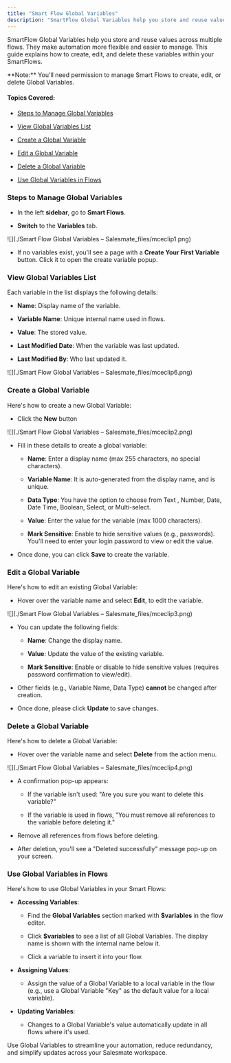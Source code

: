 ```yaml
---
title: "Smart Flow Global Variables"
description: "SmartFlow Global Variables help you store and reuse values across multiple flows. They make automation more flexible and easier to manage. This guide"
---
```


SmartFlow Global Variables help you store and reuse values across multiple flows. They make automation more flexible and easier to manage. This guide explains how to create, edit, and delete these variables within your SmartFlows.

<Note>
  **Note:** You'll need permission to manage Smart Flows to create, edit, or
  delete Global Variables.
</Note>

#### Topics Covered:

- [Steps to Manage Global Variables](https://support.salesmate.io/hc/en-us/articles/45797966868889-Smart-Flow-Global-Variables#h_01JW6HBGBP3NXXN168Y801HQ4S)

- [View Global Variables List](https://support.salesmate.io/hc/en-us/articles/45797966868889-Smart-Flow-Global-Variables#h_01JW6HBGBPT9CQXB5XB59JC518)

- [Create a Global Variable](https://support.salesmate.io/hc/en-us/articles/45797966868889-Smart-Flow-Global-Variables#h_01JW6HBGBP0Y1853AHCAR45ADY)

- [Edit a Global Variable](https://support.salesmate.io/hc/en-us/articles/45797966868889-Smart-Flow-Global-Variables#h_01JW6HBGBPXJ5S3VQAW82964HA)

- [Delete a Global Variable](https://support.salesmate.io/hc/en-us/articles/45797966868889-Smart-Flow-Global-Variables#h_01JW6HBGBP9QE3RBXCZV6SWRJY)

- [Use Global Variables in Flows](https://support.salesmate.io/hc/en-us/articles/45797966868889-Smart-Flow-Global-Variables#h_01JW6HBGBQAGP1T2EKARXAN3QK)

### Steps to Manage Global Variables

- In the left **sidebar**, go to **Smart Flows**.
* **Switch** to the **Variables** tab.

![](./Smart Flow Global Variables – Salesmate_files/mceclip1.png)

- If no variables exist, you'll see a page with a **Create Your First Variable** button. Click it to open the create variable popup.

### View Global Variables List

Each variable in the list displays the following details:

* **Name**: Display name of the variable.

* **Variable Name**: Unique internal name used in flows.

* **Value**: The stored value.

* **Last Modified Date**: When the variable was last updated.

* **Last Modified By**: Who last updated it.

![](./Smart Flow Global Variables – Salesmate_files/mceclip6.png)

### Create a Global Variable

Here's how to create a new Global Variable:

- Click the **New** button

![](./Smart Flow Global Variables – Salesmate_files/mceclip2.png)

- Fill in these details to create a global variable:

  * **Name**: Enter a display name (max 255 characters, no special characters).

  * **Variable Name**: It is auto-generated from the display name, and is unique.

  * **Data Type**: You have the option to choose from Text , Number, Date, Date Time, Boolean, Select, or Multi-select.

  * **Value**: Enter the value for the variable (max 1000 characters).

  * **Mark Sensitive**: Enable to hide sensitive values (e.g., passwords). You'll need to enter your login password to view or edit the value.

- Once done, you can click **Save** to create the variable.

### Edit a Global Variable

Here's how to edit an existing Global Variable:

- Hover over the variable name and select **Edit**, to edit the variable.

![](./Smart Flow Global Variables – Salesmate_files/mceclip3.png)

- You can update the following fields:

  * **Name**: Change the display name.

  * **Value**: Update the value of the existing variable.

  * **Mark Sensitive**: Enable or disable to hide sensitive values (requires password confirmation to view/edit).

- Other fields (e.g., Variable Name, Data Type) **cannot** be changed after creation.

- Once done, please click **Update** to save changes.

### Delete a Global Variable

Here's how to delete a Global Variable:

- Hover over the variable name and select **Delete** from the action menu.

![](./Smart Flow Global Variables – Salesmate_files/mceclip4.png)

- A confirmation pop-up appears:

  - If the variable isn't used: "Are you sure you want to delete this variable?"

  - If the variable is used in flows, "You must remove all references to the variable before deleting it."

- Remove all references from flows before deleting.

- After deletion, you'll see a "Deleted successfully" message pop-up on your screen.

### Use Global Variables in Flows

Here's how to use Global Variables in your Smart Flows:

* **Accessing Variables**:

    *   Find the **Global Variables** section marked with **$variables** in the flow editor.

    *   Click **$variables** to see a list of all Global Variables. The display name is shown with the internal name below it.

    *   Click a variable to insert it into your flow.

* **Assigning Values**:

    *   Assign the value of a Global Variable to a local variable in the flow (e.g., use a Global Variable "Key" as the default value for a local variable).

* **Updating Variables**:

    *   Changes to a Global Variable's value automatically update in all flows where it's used.

Use Global Variables to streamline your automation, reduce redundancy, and simplify updates across your Salesmate workspace.
